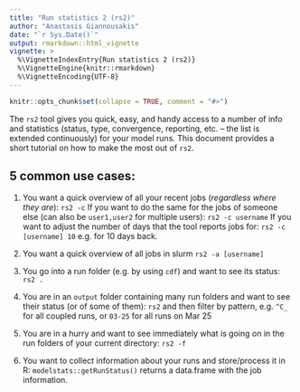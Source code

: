 ```yaml
---
title: "Run statistics 2 (rs2)"
author: "Anastasis Giannousakis"
date: "`r Sys.Date()`"
output: rmarkdown::html_vignette
vignette: >
  %\VignetteIndexEntry{Run statistics 2 (rs2)}
  %\VignetteEngine{knitr::rmarkdown}
  %\VignetteEncoding{UTF-8}
---
```


```r
knitr::opts_chunk$set(collapse = TRUE, comment = "#>")
```

The `rs2` tool gives you quick, easy, and handy access to a number of info and statistics (status, type, convergence, reporting, etc. -- the list is extended continuously) for your model runs. This document provides a short tutorial on how to make the most out of `rs2`. 

## 5 common use cases:

1. You want a quick overview of all your recent jobs (_regardless where they are_):
`rs2 -c`
If you want to do the same for the jobs of someone else (can also be `user1,user2` for multiple users):
`rs2 -c username`
If you want to adjust the number of days that the tool reports jobs for:
`rs2 -c [username] 10`
e.g. for 10 days back.

2. You want a quick overview of all jobs in slurm
`rs2 -a [username]`

3. You go into a run folder (e.g. by using `cdf`) and want to see its status:
```rs2 .```

4. You are in an `output` folder containing many run folders and want to see their status (or of some of them):
`rs2`
and then filter by pattern, e.g. `^C_` for all coupled runs, or `03-25` for all runs on Mar 25

5. You are in a hurry and want to see immediately what is going on in the run folders of your current directory:
`rs2 -f`

6. You want to collect information about your runs and store/process it in R:
`modelstats::getRunStatus()`
returns a data.frame with the job information.
